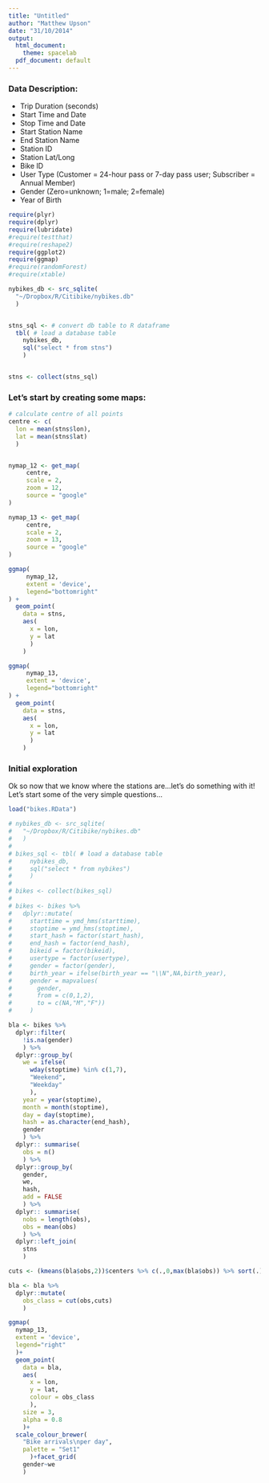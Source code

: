 ```yaml
---
title: "Untitled"
author: "Matthew Upson"
date: "31/10/2014"
output:
  html_document:
    theme: spacelab
  pdf_document: default
---
```

### Data Description:

* Trip Duration (seconds)
* Start Time and Date
* Stop Time and Date
* Start Station Name
* End Station Name
* Station ID
* Station Lat/Long
* Bike ID
* User Type (Customer = 24-hour pass or 7-day pass user; Subscriber = Annual Member)
* Gender (Zero=unknown; 1=male; 2=female)
* Year of Birth

```r
require(plyr)
require(dplyr)
require(lubridate)
#require(testthat)
#require(reshape2)
require(ggplot2)
require(ggmap)
#require(randomForest)
#require(xtable)
```


```r

nybikes_db <- src_sqlite(
  "~/Dropbox/R/Citibike/nybikes.db"
  )


stns_sql <- # convert db table to R dataframe
  tbl( # load a database table
    nybikes_db,
    sql("select * from stns")
    )


stns <- collect(stns_sql)

```

### Let's start by creating some maps:

```r

# calculate centre of all points
centre <- c(
  lon = mean(stns$lon),
  lat = mean(stns$lat)
  )


nymap_12 <- get_map(
     centre, 
     scale = 2,
     zoom = 12,
     source = "google"
)

nymap_13 <- get_map(
     centre, 
     scale = 2,
     zoom = 13,
     source = "google"
)

ggmap(
     nymap_12, 
     extent = 'device',
     legend="bottomright"
) + 
  geom_point(
    data = stns,
    aes(
      x = lon,
      y = lat
      )
    )
```

```r

ggmap(
     nymap_13, 
     extent = 'device',
     legend="bottomright"
) + 
  geom_point(
    data = stns,
    aes(
      x = lon,
      y = lat
      )
    )

```


### Initial exploration

Ok so now that we know where the stations are...let's do something with it! Let's start some of the very simple questions...

```r

load("bikes.RData")

# nybikes_db <- src_sqlite(
#   "~/Dropbox/R/Citibike/nybikes.db"
#   )
# 
# bikes_sql <- tbl( # load a database table
#     nybikes_db,
#     sql("select * from nybikes")
#     )
# 
# bikes <- collect(bikes_sql)
# 
# bikes <- bikes %>%
#   dplyr::mutate(
#     starttime = ymd_hms(starttime),
#     stoptime = ymd_hms(stoptime),
#     start_hash = factor(start_hash),
#     end_hash = factor(end_hash),
#     bikeid = factor(bikeid),
#     usertype = factor(usertype),
#     gender = factor(gender),
#     birth_year = ifelse(birth_year == "\\N",NA,birth_year),
#     gender = mapvalues(
#       gender, 
#       from = c(0,1,2), 
#       to = c(NA,"M","F"))
#     )

```


```r

bla <- bikes %>% 
  dplyr::filter(
    !is.na(gender)
    ) %>%
  dplyr::group_by(
    we = ifelse(
      wday(stoptime) %in% c(1,7),
      "Weekend",
      "Weekday"
      ),    
    year = year(stoptime),
    month = month(stoptime),
    day = day(stoptime),
    hash = as.character(end_hash),
    gender
    ) %>%
  dplyr:: summarise(
    obs = n()
    ) %>% 
  dplyr::group_by(
    gender,
    we,
    hash,
    add = FALSE
    ) %>%
  dplyr:: summarise(
    nobs = length(obs),
    obs = mean(obs)
    ) %>% 
  dplyr::left_join(
    stns
    )

cuts <- (kmeans(bla$obs,2))$centers %>% c(.,0,max(bla$obs)) %>% sort(.) %>% round(.)

bla <- bla %>%
  dplyr::mutate(
    obs_class = cut(obs,cuts)
    )

```

```r


ggmap(
  nymap_13, 
  extent = 'device',
  legend="right"
  )+
  geom_point(
    data = bla,
    aes(
      x = lon,
      y = lat,
      colour = obs_class
      ),
    size = 3,
    alpha = 0.8
    )+
  scale_colour_brewer(
    "Bike arrivals\nper day",
    palette = "Set1"
      )+facet_grid(
    gender~we
    )

```
